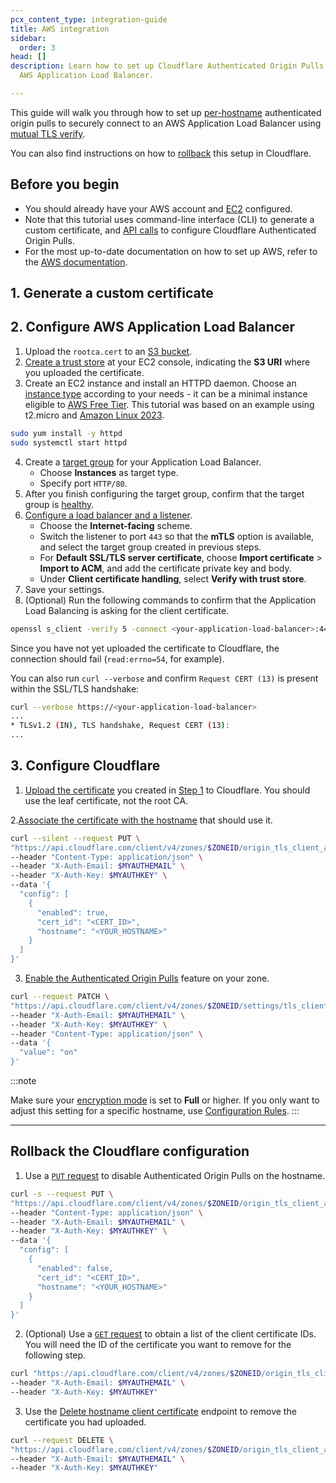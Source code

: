 ```yaml
---
pcx_content_type: integration-guide
title: AWS integration
sidebar:
  order: 3
head: []
description: Learn how to set up Cloudflare Authenticated Origin Pulls with the
  AWS Application Load Balancer.

---
```



This guide will walk you through how to set up [per-hostname](/ssl/origin-configuration/authenticated-origin-pull/set-up/per-hostname/) authenticated origin pulls to securely connect to an AWS Application Load Balancer using [mutual TLS verify](https://docs.aws.amazon.com/elasticloadbalancing/latest/application/mutual-authentication.html).

You can also find instructions on how to [rollback](#rollback-the-cloudflare-configuration) this setup in Cloudflare.

## Before you begin

* You should already have your AWS account and [EC2](https://docs.aws.amazon.com/ec2/?icmpid=docs_homepage_featuredsvcs) configured.
* Note that this tutorial uses command-line interface (CLI) to generate a custom certificate, and [API calls](/fundamentals/api/get-started/) to configure Cloudflare Authenticated Origin Pulls.
* For the most up-to-date documentation on how to set up AWS, refer to the [AWS documentation](https://docs.aws.amazon.com/).

## 1. Generate a custom certificate

<Render file="custom-cert-openssl-commands" />

## 2. Configure AWS Application Load Balancer

1. Upload the `rootca.cert` to an [S3 bucket](https://docs.aws.amazon.com/AmazonS3/latest/userguide/UsingBucket.html).
2. [Create a trust store](https://docs.aws.amazon.com/elasticloadbalancing/latest/application/mutual-authentication.html#create-trust-store) at your EC2 console, indicating the **S3 URI** where you uploaded the certificate.
3. Create an EC2 instance and install an HTTPD daemon. Choose an [instance type](https://docs.aws.amazon.com/AWSEC2/latest/UserGuide/instance-types.html) according to your needs - it can be a minimal instance eligible to [AWS Free Tier](https://aws.amazon.com/free/). This tutorial was based on an example using t2.micro and [Amazon Linux 2023](https://docs.aws.amazon.com/linux/al2023/ug/what-is-amazon-linux.html).

```bash
sudo yum install -y httpd
sudo systemctl start httpd
```

4. Create a [target group](https://docs.aws.amazon.com/elasticloadbalancing/latest/application/create-application-load-balancer.html#configure-target-group) for your Application Load Balancer.
   * Choose **Instances** as target type.
   * Specify port `HTTP/80`.
5. After you finish configuring the target group, confirm that the target group is [healthy](https://docs.aws.amazon.com/elasticloadbalancing/latest/application/target-group-health-checks.html).
6. [Configure a load balancer and a listener](https://docs.aws.amazon.com/elasticloadbalancing/latest/application/create-application-load-balancer.html#configure-load-balancer).
   * Choose the **Internet-facing** scheme.
   * Switch the listener to port `443` so that the **mTLS** option is available, and select the target group created in previous steps.
   * For **Default SSL/TLS server certificate**, choose **Import certificate** > **Import to ACM**, and add the certificate private key and body.
   * Under **Client certificate handling**, select **Verify with trust store**.
7. Save your settings.
8. (Optional) Run the following commands to confirm that the Application Load Balancing is asking for the client certificate.

```bash
openssl s_client -verify 5 -connect <your-application-load-balancer>:443 -quiet -state
```

Since you have not yet uploaded the certificate to Cloudflare, the connection should fail (`read:errno=54`, for example).

You can also run `curl --verbose` and confirm `Request CERT (13)` is present within the SSL/TLS handshake:

```bash
curl --verbose https://<your-application-load-balancer>
...
* TLSv1.2 (IN), TLS handshake, Request CERT (13):
...
```

## 3. Configure Cloudflare

1. [Upload the certificate](/ssl/edge-certificates/custom-certificates/uploading/#upload-a-custom-certificate) you created in [Step 1](#1-generate-a-custom-certificate) to Cloudflare. You should use the leaf certificate, not the root CA.

<Render file="aop-per-hostname-upload-cert" />

2.[Associate the certificate with the hostname](/api/operations/per-hostname-authenticated-origin-pull-enable-or-disable-a-hostname-for-client-authentication) that should use it.

```bash
curl --silent --request PUT \
"https://api.cloudflare.com/client/v4/zones/$ZONEID/origin_tls_client_auth/hostnames" \
--header "Content-Type: application/json" \
--header "X-Auth-Email: $MYAUTHEMAIL" \
--header "X-Auth-Key: $MYAUTHKEY" \
--data '{
  "config": [
    {
      "enabled": true,
      "cert_id": "<CERT_ID>",
      "hostname": "<YOUR_HOSTNAME>"
    }
  ]
}'
```

3. [Enable the Authenticated Origin Pulls](/ssl/origin-configuration/authenticated-origin-pull/set-up/per-hostname/#3-enable-authenticated-origin-pulls-globally) feature on your zone.

```bash
curl --request PATCH \
"https://api.cloudflare.com/client/v4/zones/$ZONEID/settings/tls_client_auth" \
--header "X-Auth-Email: $MYAUTHEMAIL" \
--header "X-Auth-Key: $MYAUTHKEY" \
--header "Content-Type: application/json" \
--data '{
  "value": "on"
}'
```

:::note

Make sure your [encryption mode](/ssl/origin-configuration/ssl-modes/) is set to **Full** or higher. If you only want to adjust this setting for a specific hostname, use [Configuration Rules](/rules/configuration-rules/settings/#ssl).
:::

***

## Rollback the Cloudflare configuration

1. Use a [`PUT` request](/api/operations/per-hostname-authenticated-origin-pull-enable-or-disable-a-hostname-for-client-authentication) to disable Authenticated Origin Pulls on the hostname.

```bash
curl -s --request PUT \
"https://api.cloudflare.com/client/v4/zones/$ZONEID/origin_tls_client_auth/hostnames" \
--header "Content-Type: application/json" \
--header "X-Auth-Email: $MYAUTHEMAIL" \
--header "X-Auth-Key: $MYAUTHKEY" \
--data '{
  "config": [
    {
      "enabled": false,
      "cert_id": "<CERT_ID>",
      "hostname": "<YOUR_HOSTNAME>"
    }
  ]
}'
```

2. (Optional) Use a [`GET` request](/api/operations/per-hostname-authenticated-origin-pull-list-certificates) to obtain a list of the client certificate IDs. You will need the ID of the certificate you want to remove for the following step.

```bash
curl "https://api.cloudflare.com/client/v4/zones/$ZONEID/origin_tls_client_auth/hostnames/certificates" \
--header "X-Auth-Email: $MYAUTHEMAIL" \
--header "X-Auth-Key: $MYAUTHKEY"
```

3. Use the [Delete hostname client certificate](/api/operations/per-hostname-authenticated-origin-pull-delete-hostname-client-certificate) endpoint to remove the certificate you had uploaded.

```bash
curl --request DELETE \
"https://api.cloudflare.com/client/v4/zones/$ZONEID/origin_tls_client_auth/hostnames/certificates/$CERTID" \
--header "X-Auth-Email: $MYAUTHEMAIL" \
--header "X-Auth-Key: $MYAUTHKEY"
```

